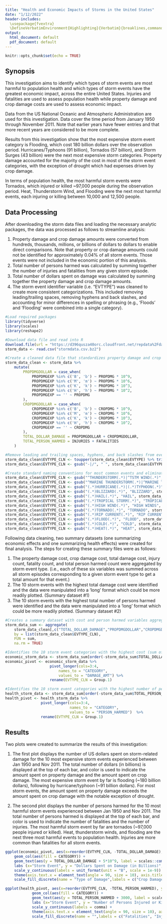 ```yaml
---
title: "Health and Economic Impacts of Storms in the United States"
date: "1/12/2022"
header-includes:
  \usepackage{fvextra}
  \DefineVerbatimEnvironment{Highlighting}{Verbatim}{breaklines,commandchars=\\\{\}}
output:
  html_document: default
  pdf_document: default
---
```


```r
knitr::opts_chunk$set(echo = TRUE)
```

## **Synopsis**
This investigation aims to identify which types of storm events are most harmful to population health and which types of storm events have the greatest economic impact, across the entire United States. Injuries and fatalities are used to assess population health while property damage and crop damage costs are used to assess economic impact.  

Data from the US National Oceanic and Atmospheric Administration are used for this investigation. Data cover the time period from January 1950 through November 2011. Note that earlier years have fewer entries and that more recent years are considered to be more complete.

Results from this investigation show that the most expensive storm event category is Flooding, which cost 180 billion dollars over the observation period. Hurricanes/Typhoons (91 billion), Tornados (57 billion), and Storm Surges (43 billion) were the next most expensive storm categories. Property damage accounted for the majority of the cost in most of the storm event categories, with the exception of drought which had expenses driven by crop damage.   

In terms of population health, the most harmful storm events were Tornados, which injured or killed ~97,000 people during the observation period. Heat, Thunderstorm Wind, and Flooding were the next most harmful events, each injuring or killing between 10,000 and 12,500 people.

## **Data Processing**
After downloading the storm data files and loading the necessary analytic packages, the data was processed as follows to streamline analysis:  

1. Property damage and crop damage amounts were converted from hundreds, thousands, millions, or billions of dollars to dollars to enable direct comparisons. Note that property or crop damage amounts could not be identified for approximately 0.04% of all storm events. Those events were not included in the economic portion of this analysis.  
2. Total number of persons harmed was calculated by summing together the number of injuries and fatalities from any given storm episode.  
3. Total number of dollars spent on damage was calculated by summing together the property damage and crop damage amounts.  
4. The storm event identifier variable (i.e. "EVTYPE") was cleaned to create more consistent categorizations. This included removing leading/trailing spaces, removing hyphens and back slashes, and accounting for minor differences in spelling or phrasing (e.g., 'Floods' and 'Flooding' were combined into a single category).    

```r
#Load required packages
library(tidyverse)
library(scales)
library(reshape2)
```

```r
#Download data file and read into R
download.file(url = "https://d396qusza40orc.cloudfront.net/repdata%2Fdata%2FStormData.csv.bz2", destfile = "./stormdata.csv.bz2", method = "curl")
storm_data <- read.csv("stormdata.csv.bz2")

#Create a cleaned data file that standardizes property damage and crop damage amounts to dollars, and calculates total damage amount and total persons harmed for each event
storm_data_clean <- storm_data %>% 
    mutate(
        PROPDMGDOLLAR = case_when(
            PROPDMGEXP %in% c('B', 'b') ~ PROPDMG * 10^9,
            PROPDMGEXP %in% c('M', 'm') ~ PROPDMG * 10^6,
            PROPDMGEXP %in% c('K', 'k') ~ PROPDMG * 10^3,
            PROPDMGEXP %in% c('H', 'h') ~ PROPDMG * 10^2,
            PROPDMGEXP == '' ~ PROPDMG
        ),
        CROPDMGDOLLAR = case_when(
            CROPDMGEXP %in% c('B', 'b') ~ CROPDMG * 10^9,
            CROPDMGEXP %in% c('M', 'm') ~ CROPDMG * 10^6,
            CROPDMGEXP %in% c('K', 'k') ~ CROPDMG * 10^3,
            CROPDMGEXP %in% c('H', 'h') ~ CROPDMG * 10^2,
            CROPDMGEXP == '' ~ CROPDMG
        ), 
        TOTAL_DOLLAR_DAMAGE = PROPDMGDOLLAR + CROPDMGDOLLAR,
        TOTAL_PERSON_HARMED = INJURIES + FATALITIES
    )

#Remove leading and trailing spaces, hyphens, and back slashes from event names
storm_data_clean$EVTYPE_CLN <- toupper(storm_data_clean$EVTYPE) %>% trimws(which = "both")
storm_data_clean$EVTYPE_CLN <- gsub("-|/", " ", storm_data_clean$EVTYPE_CLN)

#Create standard naming conventions for most common events and eliminate differences in event categorization due to spelling or minor phrasing discrepancies
storm_data_clean$EVTYPE_CLN <- gsub("^THUNDERSTORM(.*)|^TSTM WIND(.*)", "THUNDERSTORM WIND", storm_data_clean$EVTYPE_CLN)
storm_data_clean$EVTYPE_CLN <- gsub("^MARINE THUNDERSTORM(.*)|^MARINE TSTM WIND(.*)", "MARINE THUNDERSTORM WIND", storm_data_clean$EVTYPE_CLN)
storm_data_clean$EVTYPE_CLN <- gsub("(.*)HURRICANE(.*)|(.*)TYPHOON(.*)", "HURRICANE (TYPHOON)", storm_data_clean$EVTYPE_CLN)
storm_data_clean$EVTYPE_CLN <- gsub("(.*)BLIZZARD(.*)", "BLIZZARD", storm_data_clean$EVTYPE_CLN)
storm_data_clean$EVTYPE_CLN <- gsub("(.*)HAIL(.*)", "HAIL", storm_data_clean$EVTYPE_CLN)
storm_data_clean$EVTYPE_CLN <- gsub("(.*)TROPICAL STORM(.*)", "TROPICAL STORM", storm_data_clean$EVTYPE_CLN)
storm_data_clean$EVTYPE_CLN <- gsub("(.*)HIGH WIND(.*)", "HIGH WINDS", storm_data_clean$EVTYPE_CLN)
storm_data_clean$EVTYPE_CLN <- gsub("(.*)TORNADO(.*)", "TORNADO", storm_data_clean$EVTYPE_CLN)
storm_data_clean$EVTYPE_CLN <- gsub("(.*)RIP CURRENT(.*)", "RIP CURRENT", storm_data_clean$EVTYPE_CLN)
storm_data_clean$EVTYPE_CLN <- gsub("(.*)FLOOD(.*)", "FLOOD", storm_data_clean$EVTYPE_CLN)
storm_data_clean$EVTYPE_CLN <- gsub("(.*)COLD(.*)", "COLD", storm_data_clean$EVTYPE_CLN)
storm_data_clean$EVTYPE_CLN <- gsub("(.*)HEAT(.*)", "HEAT", storm_data_clean$EVTYPE_CLN)  
```  

Following data cleaning, two summary datasets (one summarizing economic effects and one summarizing health effects) were created for final analysis. The steps for creating these summary files were as follows:  

1. The property damage cost, crop damage cost, total damage cost, injury count, fatality count, and total person harmed count were aggregated by storm event type. (i.e., each of these six variables was summed across all storm episodes corresponding to a given storm event type to get a total amount for that event.)  
2. The 10 storm events with the highest total damage cost were identified and the data were manipulated into a 'long' format which could be more readily plotted. (Summary dataset #1)  
3. The 10 storm events with the highest total number of persons harmed were identified and the data were manipulated into a 'long' format which could be more readily plotted. (Summary dataset #2)  

```r
#Creates a summary dataset with cost and person harmed variables aggregated by storm event type
storm_data_sum <- aggregate(
    storm_data_clean[,c("TOTAL_DOLLAR_DAMAGE","PROPDMGDOLLAR","CROPDMGDOLLAR", "TOTAL_PERSON_HARMED", "FATALITIES","INJURIES")], 
    by = list(storm_data_clean$EVTYPE_CLN), 
    FUN = sum,
    na.rm = TRUE)

#Identifies the 10 storm event categories with the highest cost (sum of property damage and crop damage). Transforms data into 'long' format. 
economic_storm_data <- storm_data_sum[order(-storm_data_sum$TOTAL_DOLLAR_DAMAGE),][1:10,1:4]
economic_pivot <- economic_storm_data %>%
                    pivot_longer(cols=3:4,
                        names_to = "CATEGORY",
                        values_to = "DAMAGE_AMT") %>%
                    rename(EVTYPE_CLN = Group.1)

#Identifies the 10 storm event categories with the highest number of persons harmed (sum of fatalities and injuries). Transforms data into 'long' format. 
health_storm_data <- storm_data_sum[order(-storm_data_sum$TOTAL_PERSON_HARMED),][1:10,c(1,5:7)]
health_pivot <- health_storm_data %>%
                pivot_longer(cols=3:4,
                             names_to = "CATEGORY",
                             values_to = "PERSON_HARMED")  %>%
                rename(EVTYPE_CLN = Group.1)
```

## **Results**
Two plots were created to summarize the results of this investigation:  

1. The first plot displays the number of US dollars spent on storm-related damage for the 10 most expensive storm events experienced between Jan 1950 and Nov 2011. The total number of dollars (in billions) is displayed at the top of each bar, and color is used to indicate the amount spent on property damage and the amount spent on crop damage. The most expensive storm event by far is flooding (~180 billion dollars), following by hurricane/typhoon (~91 billion dollars). For most storm events, the amount spent on property damage exceeds the amount spent on crop damage with the notable exception of drought.  

2. The second plot displays the number of persons harmed for the 10 most harmful storm events experienced between Jan 1950 and Nov 2011. The total number of persons harmed is displayed at the top of each bar, and color is used to indicate the number of fatalities and the number of injuries. The most harmful storm event by far are tornados (~97,000 people injured or killed). Heat, thunderstorm winds, and flooding are the next three most harmful events to population health. Injuries are more common than fatalities for all storm events.  
```r
ggplot(economic_pivot, aes(x=reorder(EVTYPE_CLN, -TOTAL_DOLLAR_DAMAGE), y=DAMAGE_AMT)) + 
    geom_col(aes(fill = CATEGORY)) +
    geom_text(aes(y = TOTAL_DOLLAR_DAMAGE + 5*10^9, label = scales::comma(TOTAL_DOLLAR_DAMAGE/10^9)), color = "black", size = 3) +
    labs (x="Storm Event", y = "Dollars Spent on Damage (in Billions)", title = "Ten Most Expensive Storm Events (Jan 1950 - Nov 2011)") + 
    scale_y_continuous(labels = unit_format(unit = "B", scale = 1e-9)) + 
    theme(axis.text.x = element_text(angle = 90, size = 10), axis.title = element_text(size = 12)) +
    scale_fill_discrete(name = "Type of Damage",labels = c("Crop Damage", "Property Damage"))

ggplot(health_pivot, aes(x=reorder(EVTYPE_CLN, -TOTAL_PERSON_HARMED), y=PERSON_HARMED)) + 
            geom_col(aes(fill = CATEGORY)) +
            geom_text(aes(y = TOTAL_PERSON_HARMED + 3000, label = scales::comma(TOTAL_PERSON_HARMED)), color = "black", size = 3) +
            labs (x="Storm Event", y = "Number of Persons Injured or Killed", title = "Ten Most Harmful Storm Events (Jan 1950 to Nov 2011)") + 
            scale_y_continuous(labels = comma) + 
            theme(axis.text.x = element_text(angle = 90, size = 10), axis.title = element_text(size = 12)) +
            scale_fill_discrete(name = "",labels = c("Fatalities", "Injuries"))
```